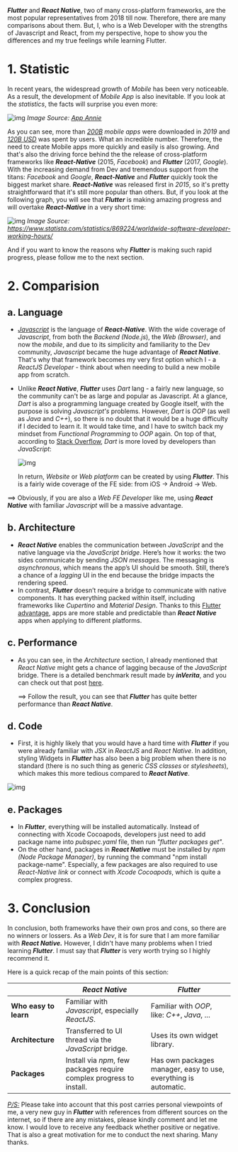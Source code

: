 **_Flutter_** and **_React Native_**, two of many cross-platform frameworks, are the most popular representatives from 2018 till now. Therefore, there are many comparisons about them. But, I, who is a Web Developer with the strengths of Javascript and React, from my perspective, hope to show you the differences and my true feelings while learning Flutter.

# 1. Statistic

In recent years, the widespread growth of _Mobile_ has been very noticeable. As a result, the development of _Mobile App_ is also inevitable. If you look at the _statistics_, the facts will surprise you even more:

![img](https://static-t.aa-cdn.net/wp-content/uploads/2020/01/2020-state-of-mobile-exec-summary-1024x349.png#center) _Image Source: [App Annie](https://www.appannie.com/en/insights/market-data/state-of-mobile-2020/?sfdcid=7016F000002MS1c&utm_campaign=ww-logo-201910-1910-digital-2020-partnership&utm_content=report-&utm_medium=partnership&utm_source=digital-2020)_

As you can see, more than _<u>200B</u>_ _mobile apps_ were downloaded in _2019_ and <u>_120B USD_</u> was spent by users. What an incredible number. Therefore, the need to create Mobile apps more quickly and easily is also growing. And that's also the driving force behind the the release of cross-platform frameworks like **_React-Native_** (2015, _Facebook_) and **_Flutter_** (2017, _Google_). With the increasing demand from Dev and tremendous support from the titans: _Facebook_ and _Google_, **_React-Native_** and **_Flutter_** quickly took the biggest market share. **_React-Native_** was released first in _2015_, so it's pretty straightforward that it's still more popular than others. But, if you look at the following graph, you will see that **_Flutter_** is making amazing progress and will overtake **_React-Native_** in a very short time:

![img](https://miro.medium.com/max/1400/0*-7T6tfi5oJgkD3AA#center) _Image Source: https://www.statista.com/statistics/869224/worldwide-software-developer-working-hours/_

And if you want to know the reasons why **_Flutter_** is making such rapid progress, please follow me to the next section.

# 2. Comparision

## a. Language

- _<u>Javascript</u>_ is the language of **_React-Native_**. With the wide coverage of _Javascript_, from both the _Backend_ _(Node.js_), the _Web_ _(Browser)_, and now the _mobile_, and due to its simplicity and familiarity to the Dev community, _Javascript_ became the huge advantage of **_React Native_**. That's why that framework becomes my very first option which I - a _ReactJS Developer_ - think about when needing to build a new mobile app from scratch.

- Unlike **_React Native_**, **_Flutter_** uses _Dart_ lang - a fairly new language, so the community can't be as large and popular as Javascript. At a glance, _Dart_ is also a programming language created by Google itself, with the purpose is solving _Javascript's_ problems. However, _Dart_ is _OOP_ (as well as _Java_ and _C++_), so there is no doubt that it would be a huge difficulty if I decided to learn it. It would take time, and I have to switch back my mindset from _Functional Programming_ to _OOP_ again. On top of that, according to [Stack Overflow](https://insights.stackoverflow.com/survey/2020#technology-most-loved-dreaded-and-wanted-languages-loved), _Dart_ is more loved by developers than _JavaScript_:

  ![img](https://i.imgur.com/36qlO1J.jpg#center)

  In return, _Website_ or _Web platform_ can be created by using **_Flutter_**. This is a fairly wide coverage of the FE side: from iOS -> Android -> Web.

==> Obviously, if you are also a *Web FE Develope*r like me, using **_React Native_** with familiar _Javascript_ will be a massive advantage.

## b. Architecture

- **_React Native_** enables the communication between _JavaScript_ and the native language via the _JavaScript bridge_. Here’s how it works: the two sides communicate by sending _JSON messages_. The messaging is _asynchronous_, which means the app’s UI should be smooth. Still, there’s a chance of a _lagging_ UI in the end because the bridge impacts the rendering speed.
- In contrast, **_Flutter_** doesn’t require a bridge to communicate with native components. It has everything packed within itself, including frameworks like _Cupertino_ and _Material Design_. Thanks to this [Flutter advantage](https://relevant.software/blog/top-8-flutter-advantages-and-why-you-should-try-flutter-on-your-next-project/), apps are more stable and predictable than **_React Native_** apps when applying to different platforms.

## c. Performance

- As you can see, in the _Architecture_ section, I already mentioned that _React Native_ might gets a chance of lagging because of the _JavaScript_ bridge. There is a detailed benchmark result made by **_inVerita_**, and you can check out that post [here](https://inveritasoft.com/blog/flutter-vs-react-native-vs-native-deep-performance-comparison).

  ==> Follow the result, you can see that **_Flutter_** has quite better performance than **_React Native_**.

## d. Code

- First, it is highly likely that you would have a hard time with **_Flutter_** if you were already familiar with _JSX_ in _ReactJS_ and _React Native_. In addition, styling Widgets in **_Flutter_** has also been a big problem when there is no standard (there is no such thing as generic _CSS classes_ or _stylesheets_), which makes this more tedious compared to **_React Native_**.

![img](https://i.imgur.com/U8mhoTr.png#center)

## e. Packages

- In **_Flutter_**, everything will be installed automatically. Instead of connecting with Xcode Cocoapods, developers just need to add package name into _pubspec.yaml_ file, then run _"flutter packages get"_.
- On the other hand, packages in **_React Native_** must be installed by _npm_ _(Node Package Manager)_, by running the command "npm install package-name". Especially, a few packages are also required to use _React-Native link_ or connect with _Xcode Cocoapods_, which is quite a complex progress.

# 3. Conclusion

In conclusion, both frameworks have their own pros and cons, so there are no winners or lossers. As a _Web Dev_, it is for sure that I am more familiar with **_React Native._** However, I didn't have many problems when I tried learning **_Flutter_**. I must say that **_Flutter_** is very worth trying so I highly recommend it.

Here is a quick recap of the main points of this section:

|                       | _React Native_                                                       | _Flutter_                                                       |
| --------------------- | -------------------------------------------------------------------- | --------------------------------------------------------------- |
| **Who easy to learn** | Familiar with _Javascript_, especially _ReactJS_.                    | Familiar with _OOP_, like: _C++_, _Java_, ...                   |
| **Architecture**      | Transferred to UI thread via the _JavaScript_ bridge.                | Uses its own widget library.                                    |
| **Packages**          | Install via _npm_, few packages require complex progress to install. | Has own packages manager, easy to use, everything is automatic. |

_<u>P/S:</u>_ Please take into account that this post carries personal viewpoints of me, a very new guy in **_Flutter_** with references from different sources on the internet, so if there are any mistakes, please kindly comment and let me know. I would love to receive any feedback whether positive or negative. That is also a great motivation for me to conduct the next sharing. Many thanks.

